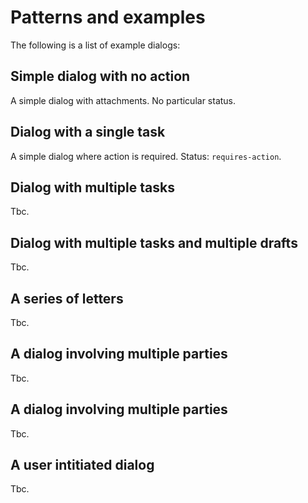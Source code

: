 
<Meta title="Dialog/3. Patterns" />

# Patterns and examples

The following is a list of example dialogs:

## Simple dialog with no action

A simple dialog with attachments. No particular status.

<Canvas of={Examples.SimpleLetter} />

## Dialog with a single task

A simple dialog where action is required. Status: `requires-action`.

<Canvas of={Examples.ReportingRequired} />

## Dialog with multiple tasks

Tbc.

## Dialog with multiple tasks and multiple drafts

Tbc.

## A series of letters

Tbc.

## A dialog involving multiple parties

Tbc.

## A dialog involving multiple parties

Tbc.

## A user intitiated dialog

Tbc.
